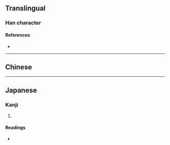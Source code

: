 {{character info/new}}
{{also|劉}}
==Translingual==

===Han character===
{{Han char|rn=18|rad=刀|as=04|sn=6|four=|canj=YKLN|ids= 文刂}}

====References====
* {{Han ref|kx=0137.301|dkj=01908|dj=0309.190|hdz=10327.130|uh=5218|ud=21016}}

----

==Chinese==
{{zh-see|劉}}

----

==Japanese==

===Kanji===
{{ja-kanji|grade=|rs=刀04}}

# {{defn|lang=ja|sort=刀04}}

====Readings====
* {{ja-readings|on=[[りゅう]] (ryū)|kun=[[ころす]] (korosu)}}
